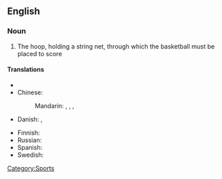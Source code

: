 ==English==

===Noun===
{{en-noun|sg=[[basketball]] [[hoop]]}}

# {{basketball}} The hoop, holding a string net, through which the basketball must be placed to score

====Translations====
{{trans-top|a hoop use in basketball}}
* {{trreq|ca}}
* Chinese:
*: Mandarin: {{t|cmn|籃球框|sc=Hani}}, {{t|cmn|篮球框|tr=lánqiú kuàng|sc=Hani}}, {{t|cmn|籃框|sc=Hani}}, {{t|cmn|篮框|tr=lánkuàng|sc=Hani}}
* Danish: {{t-|da|basketballkurv|c}}, {{t|da|basketkurv|c}}
{{trans-mid}}
* Finnish: {{t-|fi|koripallorengas}}
* Russian: {{t|ru|баскетбольное кольцо|n|tr=bask'etból'noje kol'co}}
* Spanish: {{t|es|aro de baloncesto|m}}
* Swedish: {{t-|sv|basketkorg|c}}
{{trans-bottom}}

[[Category:Sports]]
